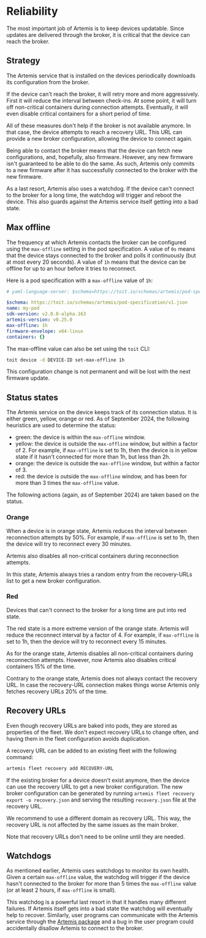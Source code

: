 # Reliability

The most important job of Artemis is to keep devices updatable. Since updates
are delivered through the broker, it is critical that the device can reach the broker.

## Strategy

The Artemis service that is installed on the devices periodically downloads its
configuration from the broker.

If the device can't reach the broker, it will retry more and more aggressively.
First it will reduce the interval between
check-ins. At some point, it will turn off non-critical containers during connection
attempts. Eventually, it will even disable critical containers for a short period of time.

All of these measures don't help if the broker is not available anymore. In that case,
the device attempts to reach a recovery URL. This URL can provide a new broker
configuration, allowing the device to connect again.

Being able to contact the broker means that the device can fetch new configurations,
and, hopefully, also firmware. However, any new firmware isn't guaranteed to be able
to do the same. As such, Artemis only commits to a new firmware after it has
successfully connected to the broker with the new firmware.

As a last resort, Artemis also uses a watchdog. If the device can't connect to the
broker for a long time, the watchdog will trigger and reboot the device. This also
guards against the Artemis service itself getting into a bad state.

## Max offline

The frequency at which Artemis contacts the broker can be configured using the
`max-offline` setting in the pod specification. A value of `0s` means that the
device stays connected to the broker and polls it continuously (but at most
every 20 seconds). A value of `1h` means that the device can be offline for
up to an hour before it tries to reconnect.

Here is a pod specification with a `max-offline` value of `1h`:

```yaml
# yaml-language-server: $schema=https://toit.io/schemas/artemis/pod-specification/v1.json

$schema: https://toit.io/schemas/artemis/pod-specification/v1.json
name: my-pod
sdk-version: v2.0.0-alpha.163
artemis-version: v0.25.0
max-offline: 1h
firmware-envelope: x64-linux
containers: {}
```

The max-offline value can also be set using the `toit` CLI:

```bash
toit device -d DEVICE-ID set-max-offline 1h
```

This configuration change is not permanent and will be lost with the next firmware update.

## Status states

The Artemis service on the device keeps track of its connection status. It is either
green, yellow, orange or red. As of September 2024, the following heuristics are used
to determine the status:
- green: the device is within the `max-offline` window.
- yellow: the device is outside the `max-offline` window, but within a factor of 2. For
  example, if `max-offline` is set to 1h, then the device is in yellow state if it hasn't
  connected for more than 1h, but less than 2h.
- orange: the device is outside the `max-offline` window, but within a factor of 3.
- red: the device is outside the `max-offline` window, and has been for more than 3 times
  the `max-offline` value.

The following actions (again, as of September 2024) are taken based on the status.

### Orange

When a device is in orange state, Artemis reduces the interval between reconnection
attempts by 50%. For example, if `max-offline` is set to 1h, then the device will
try to reconnect every 30 minutes.

Artemis also disables all non-critical containers during reconnection attempts.

In this state, Artemis always tries a random entry from the recovery-URLs list to
get a new broker configuration.

### Red

Devices that can't connect to the broker for a long time are put into red state.

The red state is a more extreme version of the orange state. Artemis will reduce the
reconnect interval by a factor of 4. For example, if `max-offline` is
set to 1h, then the device will try to reconnect every 15 minutes.

As for the orange state, Artemis disables all non-critical containers during
reconnection attempts. However, now Artemis also disables critical containers
15% of the time.

Contrary to the orange state, Artemis does not always contact the recovery URL.
In case the recovery-URL connection makes things worse Artemis only fetches
recovery URLs 20% of the time.

## Recovery URLs

Even though recovery URLs are baked into pods, they are stored as properties of
the fleet. We don't expect recovery URLs to change often, and having them in the
fleet configuration avoids duplication.

A recovery URL can be added to an existing fleet with the following command:

```bash
artemis fleet recovery add RECOVERY-URL
```

If the existing broker for a device doesn't exist anymore, then the device can
use the recovery URL to get a new broker configuration. The new broker configuration
can be generated by running `artemis fleet recovery export -o recovery.json` and
serving the resulting `recovery.json` file at the recovery URL.

We recommend to use a different domain as recovery URL. This way, the recovery URL
is not affected by the same issues as the main broker.

Note that recovery URLs don't need to be online until they are needed.

## Watchdogs

As mentioned earlier, Artemis uses watchdogs to monitor its own health. Given a
certain `max-offline` value, the watchdog will trigger if the device hasn't connected
to the broker for more than 5 times the `max-offline` value (or at least 2 hours, if
`max-offline` is small).

This watchdog is a powerful last resort in that it handles many different failures. If
Artemis itself gets into a bad state the watchdog will eventually help to recover.
Similarly, user programs can communicate with the Artemis service through the [Artemis
package](https://pkg.toit.io/package/github.com%2Ftoitware%2Ftoit-artemis) and a bug
in the user program could accidentally disallow Artemis to connect to the broker.

